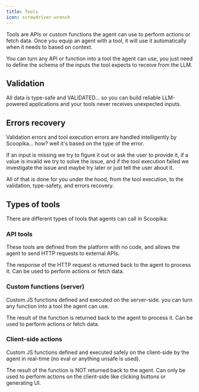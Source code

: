 ```yaml
---
title: Tools
icon: screwdriver-wrench
---
```


Tools are APIs or custom functions the agent can use to perform actions or fetch data. Once you equip an agent with a tool, it will use it automatically when it needs to based on context.

You can turn any API or function into a tool the agent can use, you just need to define the schema of the inputs the tool expects to receive from the LLM.

## Validation

All data is type-safe and VALIDATED... so you can build reliable LLM-powered applications and your tools never receives unexpected inputs.

## Errors recovery

Validation errors and tool execution errors are handled intelligently by Scoopika... how? well it's based on the type of the error.

If an input is missing we try to figure it out or ask the user to provide it, if a value is invalid we try to solve the issue, and if the tool execution failed we investigate the issue and maybe try later or just tell the user about it.

All of that is done for you under the hood, from the tool execution, to the validation, type-safety, and errors recovery.

## Types of tools

There are different types of tools that agents can call in Scoopika:

### API tools

These tools are defined from the platform with no code, and allows the agent to send HTTP requests to external APIs.

The response of the HTTP request is returned back to the agent to process it.
Can be used to perform actions or fetch data.

### Custom functions (server)

Custom JS functions defined and executed on the server-side. you can turn any function into a tool the agent can use.

The result of the function is returned back to the agent to process it.
Can be used to perform actions or fetch data.

### Client-side actions

Custom JS functions defined and executed safely on the client-side by the agent in real-time (no eval or anything unsafe is used).

The result of the function is NOT returned back to the agent.
Can only be used to perform actions on the client-side like clicking buttons or generating UI.